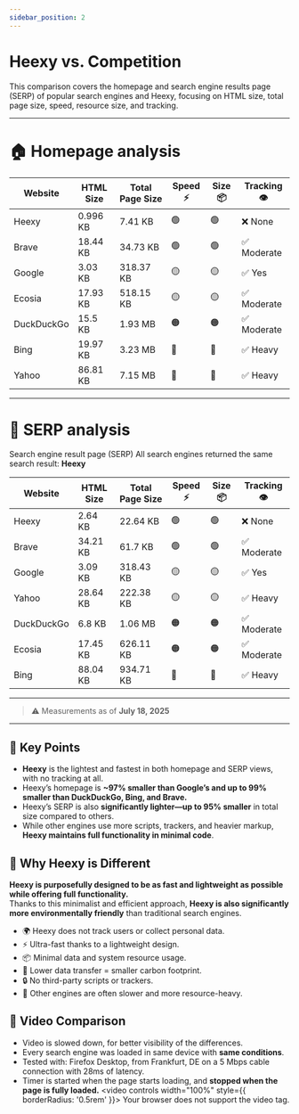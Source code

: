 ---
sidebar_position: 2
---
# Heexy vs. Competition

This comparison covers the homepage and search engine results page (SERP) of popular search engines and Heexy, focusing on HTML size, total page size, speed, resource size, and tracking.

---

# 🏠 Homepage analysis

| Website        | HTML Size   | Total Page Size | Speed ⚡        | Size 📦        | Tracking 👁️     |
|----------------|-------------|-----------------|----------------|----------------|------------------|
| Heexy          | 0.996 KB    | 7.41 KB         | 🟢              | 🟢              | ❌ None           |
| Brave          | 18.44 KB    | 34.73 KB        | 🟢              | 🟢              | ✅ Moderate       |
| Google         | 3.03 KB     | 318.37 KB       | 🟡              | 🟡              | ✅ Yes            |
| Ecosia         | 17.93 KB    | 518.15 KB       | 🟡              | 🟡              | ✅ Moderate       |
| DuckDuckGo     | 15.5 KB     | 1.93 MB         | 🟠              | 🟠              | ✅ Moderate       |
| Bing           | 19.97 KB    | 3.23 MB         | 🔴              | 🔴              | ✅ Heavy          |
| Yahoo          | 86.81 KB    | 7.15 MB         | 🔴              | 🔴              | ✅ Heavy          |

---
# 🔎 SERP analysis
Search engine result page (SERP)
All search engines returned the same search result: **Heexy**

| Website        | HTML Size   | Total Page Size | Speed ⚡ | Size 📦 | Tracking 👁️     |
|----------------|-------------|-----------------|---------|---------|------------------|
| Heexy          | 2.64 KB    | 22.64 KB        | 🟢      | 🟢      | ❌ None           |
| Brave          | 34.21 KB    | 61.7 KB         | 🟢      | 🟢      | ✅ Moderate       |
| Google         | 3.09 KB     | 318.43 KB       | 🟡      | 🟡      | ✅ Yes            |
| Yahoo          | 28.64 KB    | 222.38 KB       | 🟡      | 🟡      | ✅ Heavy          |
| DuckDuckGo     | 6.8 KB      | 1.06 MB         | 🟠      | 🟠      | ✅ Moderate       |
| Ecosia         | 17.45 KB    | 626.11 KB       | 🟠      | 🟠      | ✅ Moderate       |
| Bing           | 88.04 KB    | 934.71 KB       | 🔴      | 🔴      | ✅ Heavy          |

---
> ⚠️ Measurements as of **July 18, 2025**
---

## 🚀 Key Points
- **Heexy** is the lightest and fastest in both homepage and SERP views, with no tracking at all.
- Heexy’s homepage is **~97% smaller than Google’s and up to 99% smaller than DuckDuckGo, Bing, and Brave.**
- Heexy’s SERP is also **significantly lighter—up to 95% smaller** in total size compared to others.
- While other engines use more scripts, trackers, and heavier markup, **Heexy maintains full functionality in minimal code**.

## 🤔 Why Heexy is Different

**Heexy is purposefully designed to be as fast and lightweight as possible while offering full functionality.**  
Thanks to this minimalist and efficient approach, **Heexy is also significantly more environmentally friendly** than traditional search engines.
- 🌍 Heexy does not track users or collect personal data.
- ⚡ Ultra-fast thanks to a lightweight design.
- 📦 Minimal data and system resource usage.
- 🌱 Lower data transfer = smaller carbon footprint.
- 🔒 No third-party scripts or trackers.
- 🐢 Other engines are often slower and more resource-heavy.

## 🎥 Video Comparison
- Video is slowed down, for better visibility of the differences.
- Every search engine was loaded in same device with **same conditions**.
- Tested with: Firefox Desktop, from Frankfurt, DE on a 5 Mbps cable connection with 28ms of latency.
- Timer is started when the page starts loading, and **stopped when the page is fully loaded.**
<video controls width="100%" style={{ borderRadius: '0.5rem' }}>
  <source src="/img/docs/compare.mp4" type="video/mp4" />
  Your browser does not support the video tag.
</video>
